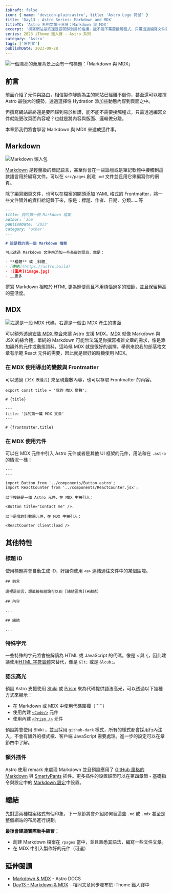 ```yaml
---
isDraft: false
icon: { name: 'devicon-plain:astro', title: 'Astro Logo 符號' }
title: 'Day13 - Astro Series: Markdown and MDX'
titleTC: 'Astro 系列文第十三日：Markdown 與 MDX'
excerpt: '撰寫網站最終還是要回歸到易於維護，能不能不需要接觸程式，只需透過編寫文件就能更改頁面內容呢？也就是將內容與版面、邏輯做分離。本章節我們將會學習 Markdown 與 MDX 來達成這件事，它們主要用途是作為傳達與標記內容。'
series: 2023 iThome 鐵人賽 - Astro 系列
category: 'Astro'
tags: ['系列文']
publishDate: 2023-09-28
---
```


![一個漂亮的漸層背景上面有一句標題：「Markdown 與 MDX」](./day13-markdown-and-mdx.webp)

## 前言

前面介紹了元件與路由，相信製作靜態為主的網站已經難不倒你，甚至還可以發揮 Astro 最強大的優勢，透過選擇性 Hydration 添加些動態內容到頁面之中。

但撰寫網站最終還是要回歸到易於維護，能不能不需要接觸程式，只需透過編寫文件就能更改頁面內容呢？也就是將內容與版面、邏輯做分離。

本章節我們將會學習 Markdown 與 MDX 來達成這件事。

## Markdown

![Markdown 懶人包](./markdown-cheatsheet.webp)

[Markdown](https://daringfireball.net/projects/markdown/) 是輕量級的標記語言，甚至你會在一些論壇或是筆記軟體中接觸到這款語言用於編寫文件。可以在 `src/pages` 創建 `.md` 文件並且用它來編寫你的網頁。

除了編寫網頁文件，也可以在檔案的開頭添加 YAML 格式的 Frontmatter，將一些文件額外的資料給記錄下來，像是：標題、作者、日期、分類……等

```markdown
---
title: 我的第一個 Markdown 檔案
author: 'Joe'
publishDate: '2023'
category: 'other'
---

# 這是我的第一個 Markdown 檔案

可以透過 Markdown 文件來添加一些基礎的語意，像是：

- **粗體** 或 _斜體_
- [連結](https://astro.build)
- ![圖片](image.jpg)
- ……更多
```

撰寫 Markdown 相較於 HTML 更為輕便而且不用煩惱過多的細節，並且保留極高的靈活度。

## MDX

![左邊是一段 MDX 代碼，右邊是一個由 MDX 產生的畫面](./mdx-chart.webp)

可以額外透過[安裝 MDX 整合](https://docs.astro.build/en/guides/integrations-guide/mdx/)來讓 Astro 支援 MDX。[MDX](https://mdxjs.com/) 就像 Markdown 與 JSX 的綜合體，單純的 Markdown 可能無法滿足你撰寫複雜文章的需求，像是添加額外的元件或動態資料，這時候 MDX 就是很好的選擇。舉例來說我的部落格文章有示範 React 元件的需要，因此就是很好的時機使用 MDX。

### 在 MDX 使用導出的變數與 Frontmatter

可以透過 `{JSX 表達式}` 來呈現變數內容，也可以存取 Frontmatter 的內容。

```mdx
export const title = '我的 MDX 變數';

# {title}
```

```mdx
---
title: '我的第一篇 MDX 文章'
---

# {frontmatter.title}
```

### 在 MDX 使用元件

可以在 MDX 元件中引入 Astro 元件或者是其他 UI 框架的元件，用法和在 `.astro` 的情況一樣！

```mdx
---
---

import Button from '../components/Button.astro';
import ReactCounter from '../components/ReactCounter.jsx';

以下按鈕是一個 Astro 元件，在 MDX 中被引入：

<Button title="Contact me" />.

以下是我的計數器元件，在 MDX 中被引入：

<ReactCounter client:load />
```

## 其他特性

### 標題 ID

使用標題將會自動生成 ID，好讓你使用 `<a>` 連結通往文件中的某個區塊。

```mdx
## 前言

這裡是前言，想直接按結論可以到 [總結區塊](#總結)

## 內容

...

## 總結

...
```

### 特殊字元

一些特殊的字元將會被解讀為 HTML 或 JavaScript 的代碼，像是 `<` 與 `{`，因此建議使用[HTML 字符實體](https://html.spec.whatwg.org/multipage/named-characters.html#named-character-references)來替代，像是 `&lt;` 或是 `&lcub;`。

### 語法高光

預設 Astro 支援使用 [Shiki](https://shiki.matsu.io/) 或 [Prism](https://prismjs.com/) 來為代碼提供語法高光，可以透過以下幾種方式來顯示：

- 在 Markdown 或 MDX 中使用代碼圍欄（`````）
- 使用內建 [`<Code/>`](https://docs.astro.build/en/reference/api-reference/#code-) 元件
- 使用內建 [`<Prism />`](https://docs.astro.build/en/reference/api-reference/#prism-) 元件

預設將會使用 Shiki ，並且採用 `github-dark` 樣式，所有的樣式都會採用行內注入，不會有額外的樣式檔、客戶端 JavaScript 需要處理。進一步的設定可以在章節四中了解。

### 額外插件

Astro 使用 remark 來處理 Markdown 並且預設應用了 [GitHub 風格的 Markdown](https://github.com/remarkjs/remark-gfm) 與 [SmartyPants](https://github.com/silvenon/remark-smartypants) 插件。更多插件的設置細節可以在第四章節 - 基礎指令與設定中的 [Markdown 設定](https://docs.astro.build/en/reference/configuration-reference/#markdown-options)中設置。

## 總結

先對這兩種檔案格式有個印象，下一章節將會介紹如何替這些 `.md` 或 `.mdx` 甚至是整個網站的布局進行規劃。

**最後會建議實際動手練習：**

- 創建 Markdown 檔案在 `/pages` 當中，並且熟悉其語法，編寫一些文件文章。
- 在 MDX 中引入製作好的元件（可選）

## 延伸閱讀

- [Markdown & MDX](https://docs.astro.build/en/guides/markdown-content/) - Astro DOCS
- [Day13 - Markdown & MDX](https://ithelp.ithome.com.tw/articles/10330095) - 相同文章同步發布於 iThome 鐵人賽中
